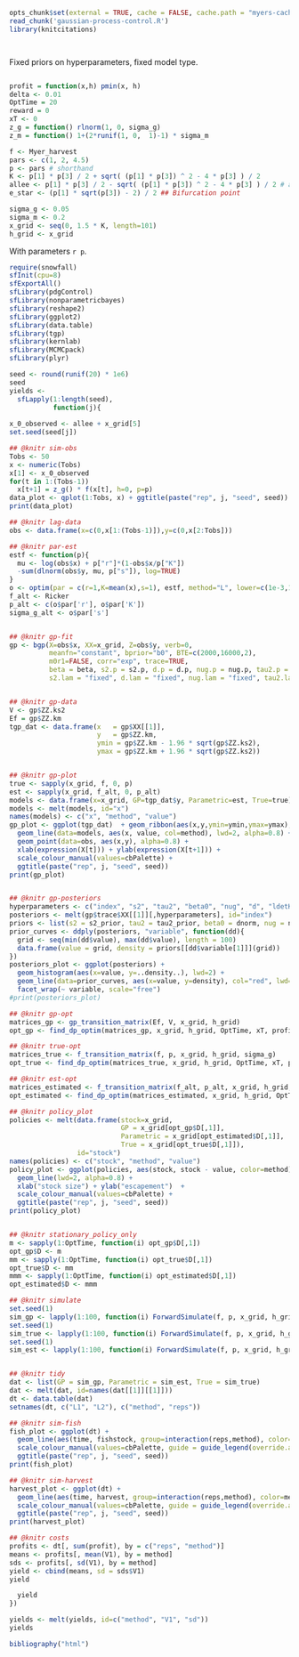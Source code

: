 ```r
opts_chunk$set(external = TRUE, cache = FALSE, cache.path = "myers-cache/", warning=FALSE)
read_chunk('gaussian-process-control.R')
library(knitcitations)
```


```r
```
```r
```


Fixed priors on hyperparameters, fixed model type.

```r
```

```r
profit = function(x,h) pmin(x, h)
delta <- 0.01
OptTime = 20
reward = 0
xT <- 0
z_g = function() rlnorm(1, 0, sigma_g)
z_m = function() 1+(2*runif(1, 0,  1)-1) * sigma_m
```


```r
f <- Myer_harvest
pars <- c(1, 2, 4.5) 
p <- pars # shorthand 
K <- p[1] * p[3] / 2 + sqrt( (p[1] * p[3]) ^ 2 - 4 * p[3] ) / 2
allee <- p[1] * p[3] / 2 - sqrt( (p[1] * p[3]) ^ 2 - 4 * p[3] ) / 2 # allee threshold
e_star <- (p[1] * sqrt(p[3]) - 2) / 2 ## Bifurcation point 
```


```r
sigma_g <- 0.05
sigma_m <- 0.2
x_grid <- seq(0, 1.5 * K, length=101)
h_grid <- x_grid
```

With parameters `r p`. 

```r
require(snowfall)
sfInit(cpu=8)
sfExportAll()
sfLibrary(pdgControl)
sfLibrary(nonparametricbayes)
sfLibrary(reshape2)
sfLibrary(ggplot2)
sfLibrary(data.table)
sfLibrary(tgp)
sfLibrary(kernlab)
sfLibrary(MCMCpack)
sfLibrary(plyr)
```

```r
seed <- round(runif(20) * 1e6)
seed
yields <- 
  sfLapply(1:length(seed), 
           function(j){
    
x_0_observed <- allee + x_grid[5]
set.seed(seed[j])

## @knitr sim-obs
Tobs <- 50
x <- numeric(Tobs)
x[1] <- x_0_observed
for(t in 1:(Tobs-1))
  x[t+1] = z_g() * f(x[t], h=0, p=p)
data_plot <- qplot(1:Tobs, x) + ggtitle(paste("rep", j, "seed", seed))
print(data_plot)

## @knitr lag-data
obs <- data.frame(x=c(0,x[1:(Tobs-1)]),y=c(0,x[2:Tobs]))

## @knitr par-est
estf <- function(p){
  mu <- log(obs$x) + p["r"]*(1-obs$x/p["K"])
  -sum(dlnorm(obs$y, mu, p["s"]), log=TRUE)
}
o <- optim(par = c(r=1,K=mean(x),s=1), estf, method="L", lower=c(1e-3,1e-3,1e-3))
f_alt <- Ricker
p_alt <- c(o$par['r'], o$par['K'])
sigma_g_alt <- o$par['s']


## @knitr gp-fit
gp <- bgp(X=obs$x, XX=x_grid, Z=obs$y, verb=0,
          meanfn="constant", bprior="b0", BTE=c(2000,16000,2),
          m0r1=FALSE, corr="exp", trace=TRUE, 
          beta = beta, s2.p = s2.p, d.p = d.p, nug.p = nug.p, tau2.p = tau2.p,
          s2.lam = "fixed", d.lam = "fixed", nug.lam = "fixed", tau2.lam = "fixed")


## @knitr gp-data
V <- gp$ZZ.ks2
Ef = gp$ZZ.km
tgp_dat <- data.frame(x   = gp$XX[[1]], 
                      y   = gp$ZZ.km, 
                      ymin = gp$ZZ.km - 1.96 * sqrt(gp$ZZ.ks2), 
                      ymax = gp$ZZ.km + 1.96 * sqrt(gp$ZZ.ks2))


## @knitr gp-plot
true <- sapply(x_grid, f, 0, p)
est <- sapply(x_grid, f_alt, 0, p_alt)
models <- data.frame(x=x_grid, GP=tgp_dat$y, Parametric=est, True=true)
models <- melt(models, id="x")
names(models) <- c("x", "method", "value")
gp_plot <- ggplot(tgp_dat)  + geom_ribbon(aes(x,y,ymin=ymin,ymax=ymax), fill="gray80") +
  geom_line(data=models, aes(x, value, col=method), lwd=2, alpha=0.8) + 
  geom_point(data=obs, aes(x,y), alpha=0.8) + 
  xlab(expression(X[t])) + ylab(expression(X[t+1])) +
  scale_colour_manual(values=cbPalette) +
  ggtitle(paste("rep", j, "seed", seed))
print(gp_plot)


## @knitr gp-posteriors
hyperparameters <- c("index", "s2", "tau2", "beta0", "nug", "d", "ldetK")
posteriors <- melt(gp$trace$XX[[1]][,hyperparameters], id="index")
priors <- list(s2 = s2_prior, tau2 = tau2_prior, beta0 = dnorm, nug = nug_prior, d = d_prior, ldetK = function(x) 0)
prior_curves <- ddply(posteriors, "variable", function(dd){
  grid <- seq(min(dd$value), max(dd$value), length = 100)
  data.frame(value = grid, density = priors[[dd$variable[1]]](grid))
})
posteriors_plot <- ggplot(posteriors) + 
  geom_histogram(aes(x=value, y=..density..), lwd=2) +
  geom_line(data=prior_curves, aes(x=value, y=density), col="red", lwd=2) +
  facet_wrap(~ variable, scale="free")
#print(posteriors_plot)

## @knitr gp-opt
matrices_gp <- gp_transition_matrix(Ef, V, x_grid, h_grid)
opt_gp <- find_dp_optim(matrices_gp, x_grid, h_grid, OptTime, xT, profit, delta, reward=reward)

## @knitr true-opt
matrices_true <- f_transition_matrix(f, p, x_grid, h_grid, sigma_g)
opt_true <- find_dp_optim(matrices_true, x_grid, h_grid, OptTime, xT, profit, delta=delta, reward = reward)

## @knitr est-opt
matrices_estimated <- f_transition_matrix(f_alt, p_alt, x_grid, h_grid, sigma_g_alt)
opt_estimated <- find_dp_optim(matrices_estimated, x_grid, h_grid, OptTime, xT, profit, delta=delta, reward = reward)

## @knitr policy_plot
policies <- melt(data.frame(stock=x_grid, 
                            GP = x_grid[opt_gp$D[,1]], 
                            Parametric = x_grid[opt_estimated$D[,1]],
                            True = x_grid[opt_true$D[,1]]),
                 id="stock")
names(policies) <- c("stock", "method", "value")
policy_plot <- ggplot(policies, aes(stock, stock - value, color=method)) +
  geom_line(lwd=2, alpha=0.8) + 
  xlab("stock size") + ylab("escapement")  +
  scale_colour_manual(values=cbPalette) +
  ggtitle(paste("rep", j, "seed", seed))
print(policy_plot)


## @knitr stationary_policy_only
m <- sapply(1:OptTime, function(i) opt_gp$D[,1])
opt_gp$D <- m
mm <- sapply(1:OptTime, function(i) opt_true$D[,1])
opt_true$D <- mm
mmm <- sapply(1:OptTime, function(i) opt_estimated$D[,1])
opt_estimated$D <- mmm

## @knitr simulate
set.seed(1)
sim_gp <- lapply(1:100, function(i) ForwardSimulate(f, p, x_grid, h_grid, K, opt_gp$D, z_g, profit=profit))
set.seed(1)
sim_true <- lapply(1:100, function(i) ForwardSimulate(f, p, x_grid, h_grid, K, opt_true$D, z_g, profit=profit))
set.seed(1)
sim_est <- lapply(1:100, function(i) ForwardSimulate(f, p, x_grid, h_grid, K, opt_estimated$D, z_g, profit=profit))


## @knitr tidy
dat <- list(GP = sim_gp, Parametric = sim_est, True = sim_true)
dat <- melt(dat, id=names(dat[[1]][[1]]))
dt <- data.table(dat)
setnames(dt, c("L1", "L2"), c("method", "reps")) 

## @knitr sim-fish
fish_plot <- ggplot(dt) + 
  geom_line(aes(time, fishstock, group=interaction(reps,method), color=method), alpha=.1) +
  scale_colour_manual(values=cbPalette, guide = guide_legend(override.aes = list(alpha = 1)))+
  ggtitle(paste("rep", j, "seed", seed))
print(fish_plot)

## @knitr sim-harvest
harvest_plot <- ggplot(dt) +
  geom_line(aes(time, harvest, group=interaction(reps,method), color=method), alpha=.1) +
  scale_colour_manual(values=cbPalette, guide = guide_legend(override.aes = list(alpha = 1))) +
  ggtitle(paste("rep", j, "seed", seed))
print(harvest_plot)

## @knitr costs
profits <- dt[, sum(profit), by = c("reps", "method")]
means <- profits[, mean(V1), by = method]
sds <- profits[, sd(V1), by = method]
yield <- cbind(means, sd = sds$V1)
yield

  yield
})
```

```r
yields <- melt(yields, id=c("method", "V1", "sd"))
yields         
````



```r
bibliography("html")
```
